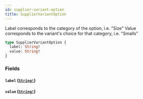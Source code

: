 ```yaml
---
id: supplier-variant-option
title: SupplierVariantOption
---
```


Label corresponds to the category of the option, i.e. "Size"
Value corresponds to the variant's choice for that category, i.e. "Smalls"

```graphql
type SupplierVariantOption {
  label: String!
  value: String!
}
```

### Fields

#### `label` ([`String!`](/developers/supplier-apis/supply-api/graphql/reference/scalars/string))

#### `value` ([`String!`](/developers/supplier-apis/supply-api/graphql/reference/scalars/string))
